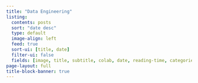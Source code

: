 ```yaml
---
title: "Data Engineering"
listing:
  contents: posts
  sort: "date desc"
  type: default
  image-align: left
  feed: true
  sort-ui: [title, date]
  filter-ui: false
  fields: [image, title, subtitle, colab, date, reading-time, categories, author,file-modified, description]
page-layout: full
title-block-banner: true
---
```

